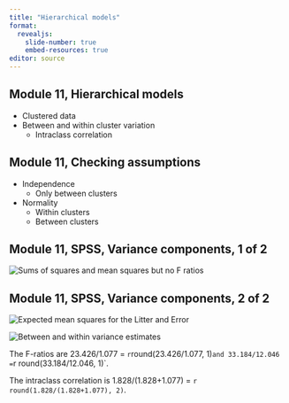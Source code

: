 ```yaml
---
title: "Hierarchical models"
format: 
  revealjs:
    slide-number: true
    embed-resources: true
editor: source
---
```


## Module 11, Hierarchical models

-   Clustered data
-   Between and within cluster variation
    -   Intraclass correlation

## Module 11, Checking assumptions

-   Independence
    -   Only between clusters
-   Normality
    -   Within clusters
    -   Between clusters
    
## Module 11, SPSS, Variance components, 1 of 2

![](../module11/images/litter-weights-full-02.png "Sums of squares and mean squares but no F ratios")

## Module 11, SPSS, Variance components, 2 of 2

![](../module11/images/litter-weights-full-03.png "Expected mean squares for the Litter and Error")

![](../module11/images/litter-weights-full-04.png "Between and within variance estimates")

::: notes
The F-ratios are 23.426/1.077 = `r `round(23.426/1.077, 1)` and 33.184/12.046 = `r round(33.184/12.046, 1)`.

The intraclass correlation is 1.828/(1.828+1.077) = `r round(1.828/(1.828+1.077), 2)`.
:::
